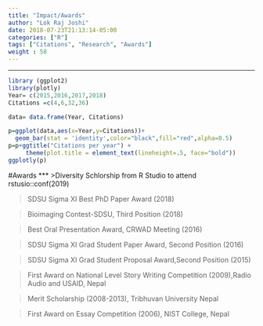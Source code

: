 ```yaml
---
title: "Impact/Awards"
author: "Lok Raj Joshi"
date: 2018-07-23T21:13:14-05:00
categories: ["R"]
tags: ["Citations", "Research", "Awards"]
weight : 58
---
```


***
```r

library (ggplot2)
library(plotly)
Year= c(2015,2016,2017,2018)
Citations =c(4,6,32,36)

data= data.frame(Year, Citations)

p=ggplot(data,aes(x=Year,y=Citations))+
  geom_bar(stat = 'identity',color="black",fill="red",alpha=0.5)
p=p+ggtitle("Citations per year") + 
     theme(plot.title = element_text(lineheight=.5, face="bold"))          
ggplotly(p)
```


#Awards
***
>Diversity Schlorship from R Studio to attend rstusio::conf(2019)

>SDSU Sigma XI Best PhD Paper Award (2018)

>Bioimaging Contest-SDSU, Third Position (2018)

>Best Oral Presentation Award, CRWAD Meeting (2016)

>SDSU Sigma XI Grad Student Paper Award, Second Position (2016)

>SDSU Sigma XI Grad Student Proposal Award,Second Position (2015)

>First Award on National Level Story Writing Competition (2009),Radio Audio and USAID, Nepal

>Merit Scholarship (2008-2013), Tribhuvan University Nepal

>First Award on Essay Competition (2006), NIST College, Nepal
